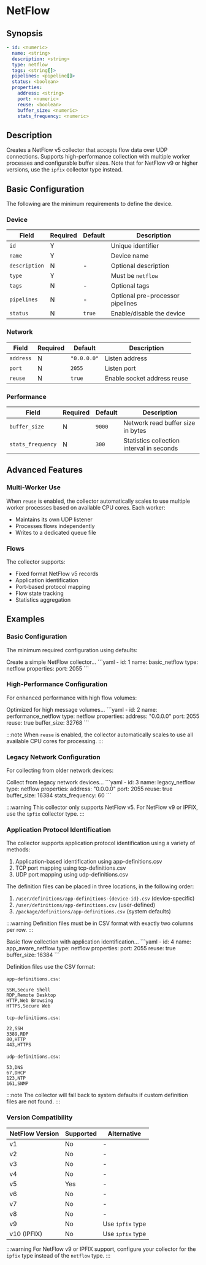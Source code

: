 # NetFlow

## Synopsis

```yaml
- id: <numeric>
  name: <string>
  description: <string>
  type: netflow
  tags: <string[]>
  pipelines: <pipeline[]>
  status: <boolean>
  properties:
    address: <string>
    port: <numeric>
    reuse: <boolean>
    buffer_size: <numeric>
    stats_frequency: <numeric>
```

## Description

Creates a NetFlow v5 collector that accepts flow data over UDP connections. Supports high-performance collection with multiple worker processes and configurable buffer sizes. Note that for NetFlow v9 or higher versions, use the `ipfix` collector type instead.

## Basic Configuration

The following are the minimum requirements to define the device.

### Device

|Field|Required|Default|Description|
|---|---|---|---|
|`id`|Y||Unique identifier|
|`name`|Y||Device name|
|`description`|N|-|Optional description|
|`type`|Y||Must be `netflow`|
|`tags`|N|-|Optional tags|
|`pipelines`|N|-|Optional pre-processor pipelines|
|`status`|N|`true`|Enable/disable the device|

### Network

|Field|Required|Default|Description|
|---|---|---|---|
|`address`|N|`"0.0.0.0"`|Listen address|
|`port`|N|`2055`|Listen port|
|`reuse`|N|`true`|Enable socket address reuse|

### Performance

|Field|Required|Default|Description|
|---|---|---|---|
|`buffer_size`|N|`9000`|Network read buffer size in bytes|
|`stats_frequency`|N|`300`|Statistics collection interval in seconds|

## Advanced Features

### Multi-Worker Use

When `reuse` is enabled, the collector automatically scales to use multiple worker processes based on available CPU cores. Each worker:
- Maintains its own UDP listener
- Processes flows independently
- Writes to a dedicated queue file

### Flows

The collector supports:
- Fixed format NetFlow v5 records
- Application identification
- Port-based protocol mapping
- Flow state tracking
- Statistics aggregation

## Examples

### Basic Configuration

The minimum required configuration using defaults:

<ExampleGrid>
  <CommentCol>
    Create a simple NetFlow collector...
  </CommentCol>
  <CodeCol>
    ```yaml
    - id: 1
      name: basic_netflow
      type: netflow
      properties:
        port: 2055
    ```
  </CodeCol>
</ExampleGrid>

### High-Performance Configuration

For enhanced performance with high flow volumes:

<ExampleGrid>
  <CommentCol>
    Optimized for high message volumes...
  </CommentCol>
  <CodeCol>
    ```yaml
    - id: 2
      name: performance_netflow
      type: netflow
      properties:
        address: "0.0.0.0"
        port: 2055
        reuse: true
        buffer_size: 32768
    ```
  </CodeCol>
</ExampleGrid>

:::note
When `reuse` is enabled, the collector automatically scales to use all available CPU cores for processing.
:::

### Legacy Network Configuration

For collecting from older network devices:

<ExampleGrid>
  <CommentCol>
    Collect from legacy network devices...
  </CommentCol>
  <CodeCol>
    ```yaml
    - id: 3
      name: legacy_netflow
      type: netflow
      properties:
        address: "0.0.0.0"
        port: 2055
        reuse: true
        buffer_size: 16384
        stats_frequency: 60
    ```
  </CodeCol>
</ExampleGrid>

:::warning
This collector only supports NetFlow v5. For NetFlow v9 or IPFIX, use the `ipfix` collector type.
:::

### Application Protocol Identification

The collector supports application protocol identification using a variety of methods:

1. Application-based identification using app-definitions.csv
2. TCP port mapping using tcp-definitions.csv
3. UDP port mapping using udp-definitions.csv

The definition files can be placed in three locations, in the following order:

1. `/user/definitions/app-definitions-{device-id}.csv` (device-specific)
2. `/user/definitions/app-definitions.csv` (user-defined)
3. `/package/definitions/app-definitions.csv` (system defaults)

:::warning
Definition files must be in CSV format with exactly two columns per row.
:::

<ExampleGrid>
  <CommentCol>
    Basic flow collection with application identification...
  </CommentCol>
  <CodeCol>
    ```yaml
    - id: 4
      name: app_aware_netflow
      type: netflow
      properties:
        port: 2055
        reuse: true
        buffer_size: 16384
    ```
  </CodeCol>
</ExampleGrid>

Definition files use the CSV format:

`app-definitions.csv`:

```csv
SSH,Secure Shell
RDP,Remote Desktop
HTTP,Web Browsing
HTTPS,Secure Web
```

`tcp-definitions.csv`:

```csv
22,SSH
3389,RDP
80,HTTP
443,HTTPS
```

`udp-definitions.csv`:

```csv
53,DNS
67,DHCP
123,NTP
161,SNMP
```

:::note
The collector will fall back to system defaults if custom definition files are not found.
:::

### Version Compatibility

|NetFlow Version|Supported|Alternative|
|---|---|---|
|v1|No|-|
|v2|No|-|
|v3|No|-|
|v4|No|-|
|v5|Yes|-|
|v6|No|-|
|v7|No|-|
|v8|No|-|
|v9|No|Use `ipfix` type|
|v10 (IPFIX)|No|Use `ipfix` type|

:::warning
For NetFlow v9 or IPFIX support, configure your collector for the `ipfix` type instead of the `netflow` type.
:::
